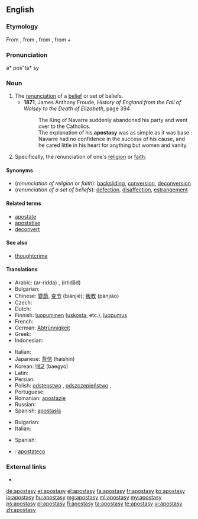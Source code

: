 ==English==

===Etymology===
From {{etyl|la|en}} {{term|apostasia|lang=la}}, from {{etyl|grc|en}} {{term|ἀποστασία||defection, revolt|tr=apostasia|lang=grc|sc=polytonic}}, from {{term|ἀφίστημι||I withdraw, revolt|tr=aphistēmi|lang=grc|sc=polytonic}}, from {{term|ἀπό||from|tr=apo|lang=grc|sc=polytonic}} + {{term|ἵστημι||I stand|tr=histēmi|lang=grc|sc=polytonic}}

===Pronunciation===
a* pos"ta* sy

===Noun===
{{en-noun|apostasi|es}}

# The [[renunciation]] of a [[belief]] or set of beliefs.
#* '''1871''', James Anthony Froude, ''History of England from the Fall of Wolsey to the Death of Elizabeth'', page 394
#*: The King of Navarre suddenly abandoned his party and went over to the Catholics.
#*: The explanation of his '''apostasy''' was as simple as it was base : Navarre had no confidence in the success of his cause, and he cared little in his heart for anything but women and vanity.
# Specifically, the renunciation of one's [[religion]] or [[faith]].

====Synonyms====
* (''renunciation of religion or faith''): [[backsliding]], [[conversion]], [[deconversion]]
* (''renunciation of a set of beliefs''): [[defection]], [[disaffection]], [[estrangement]]

====Related terms====
{{rel-top|}}
* [[apostate]]
* [[apostatise]]
* [[deconvert]]
{{rel-mid}}
{{rel-bottom}}

====See also====
* [[thoughtcrime]]


====Translations====
{{trans-top|renunciation of set of beliefs}}
* Arabic: {{Arab|[[ردة|الردّة]]}} (ar-rídda) {{f}}, {{Arab|[[ارتداد|اِرْتِداد]]}} (irtidād) {{m}}
* Bulgarian: {{t+|bg|отстъпничество}}
* Chinese: [[變節]], [[变节]] (biànjié); [[叛教]] (pànjiào)
* Czech: {{t-|cs|odpadlictví|n}}
* Dutch: {{t+|nl|afvalligheid|f}}
* Finnish: [[luopuminen]] ([[uskosta]], etc.), [[luopumus]]
* French: {{t+|fr|apostasie|f}}
* German: [[Abtrünnigkeit]] {{f}}
* Greek: {{t+|el|αποστασία|f|tr=apostasía}}
* Indonesian: {{t+|id|murtad}}
{{trans-mid}}
* Italian: {{t+|it|apostasia|f}}
* Japanese: [[背信]] (haishin)
* Korean: [[배교]] (baegyo)
* Latin: {{t-|la|apostasia|f}}
* Persian: {{t+|fa|ارتداد|tr=ertedâd}}
* Polish: [[odstępstwo]] {{n}}, [[odszczepieństwo]] {{n}}, {{t|pl|apostazja|f}}
* Portuguese: {{t+|pt|apostasia|f}}
* Romanian: [[apostazie]] {{f}}
* Russian: {{t+|ru|отступничество|n|tr=otstupníčestvo}}
* Spanish: [[apostasía]] {{f}}
{{trans-bottom}}

{{trans-top|renunciation of one's religion or faith}}
* Bulgarian: {{t+|bg|отстъпничество}}
* Italian: {{t+|it|apostasia|f}}
{{trans-mid}}
* Spanish: {{t+|es|apostasía|f}}
{{trans-bottom}}

{{checktrans-top}}
* {{ttbc|eo}}: [[apostateco]]
{{trans-mid}}
{{trans-bottom}}

===External links===
* {{pedialite}}

[[de:apostasy]]
[[et:apostasy]]
[[el:apostasy]]
[[fa:apostasy]]
[[fr:apostasy]]
[[ko:apostasy]]
[[io:apostasy]]
[[hu:apostasy]]
[[mg:apostasy]]
[[ml:apostasy]]
[[my:apostasy]]
[[ps:apostasy]]
[[pl:apostasy]]
[[fi:apostasy]]
[[ta:apostasy]]
[[te:apostasy]]
[[vi:apostasy]]
[[zh:apostasy]]